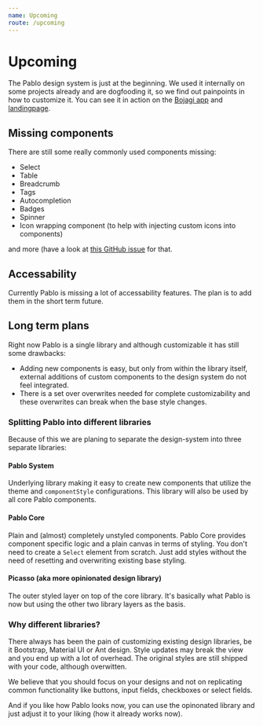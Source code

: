 ```yaml
---
name: Upcoming
route: /upcoming
---
```


# Upcoming

The Pablo design system is just at the beginning. We used it internally on some projects already and
are dogfooding it, so we find out painpoints in how to customize it. You can see it in action on the
[Bojagi app](https://bojagi.io/demo) and [landingpage](https://bojagi.io).

## Missing components

There are still some really commonly used components missing:

* Select
* Table
* Breadcrumb
* Tags
* Autocompletion
* Badges
* Spinner
* Icon wrapping component (to help with injecting custom icons into components)

and more (have a look at [this GitHub issue](https://github.com/Bojagi/pablo/issues/26) for that.

## Accessability

Currently Pablo is missing a lot of accessability features. The plan is to add them in the short term future.

## Long term plans

Right now Pablo is a single library and although customizable it has still some drawbacks:

* Adding new components is easy, but only from within the library itself, external additions of custom components to the design system do not feel integrated.
* There is a set over overwrites needed for complete customizability and these overwrites can break when the base style changes.

### Splitting Pablo into different libraries

Because of this we are planing to separate the design-system into three separate libraries:

#### Pablo System

Underlying library making it easy to create new components that utilize the theme and `componentStyle` configurations.
This library will also be used by all core Pablo components. 

#### Pablo Core

Plain and (almost) completely unstyled components. Pablo Core provides component specific logic and
a plain canvas in terms of styling. You don't need to create a `Select` element from scratch. Just add
styles without the need of resetting and overwriting existing base styling.

#### Picasso (aka more opinionated design library)

The outer styled layer on top of the core library. It's basically what Pablo is now but using
the other two library layers as the basis. 

### Why different libraries?

There always has been the pain of customizing existing design libraries, be it Bootstrap, Material UI or Ant design.
Style updates may break the view and you end up with a lot of overhead. 
The original styles are still shipped with your code, although overwitten.

We believe that you should focus on your designs and not on replicating common functionality like
buttons, input fields, checkboxes or select fields.

And if you like how Pablo looks now, you can use the opinonated library and just adjust it to your liking
(how it already works now).

